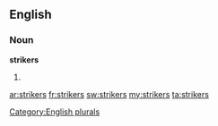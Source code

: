 ==English==

===Noun===
'''strikers'''

# {{plural of|[[striker]]}}

[[Category:English plurals]]

[[ar:strikers]]
[[fr:strikers]]
[[sw:strikers]]
[[my:strikers]]
[[ta:strikers]]